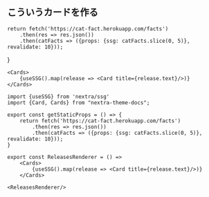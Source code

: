 ## こういうカードを作る


    return fetch('https://cat-fact.herokuapp.com/facts')
        .then(res => res.json())
        .then(catFacts => ({props: {ssg: catFacts.slice(0, 5)}, revalidate: 10}));
}

    <Cards>
        {useSSG().map(release => <Card title={release.text}/>)}
    </Cards>

<ReleasesRenderer/>

```mdx
import {useSSG} from 'nextra/ssg'
import {Card, Cards} from "nextra-theme-docs";

export const getStaticProps = () => {
    return fetch('https://cat-fact.herokuapp.com/facts')
        .then(res => res.json())
        .then(catFacts => ({props: {ssg: catFacts.slice(0, 5)}, revalidate: 10}));
}

export const ReleasesRenderer = () =>
    <Cards>
        {useSSG().map(release => <Card title={release.text}/>)}
    </Cards>

<ReleasesRenderer/>
```
